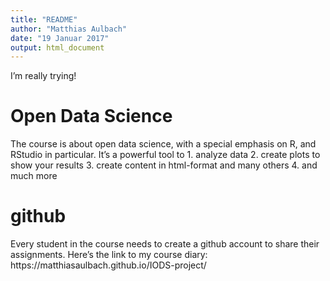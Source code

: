 ```yaml
---
title: "README"
author: "Matthias Aulbach"
date: "19 Januar 2017"
output: html_document
---
```


I'm really trying!

# Open Data Science
The course is about open data science, with a special emphasis on R, and RStudio in particular. It's a powerful tool to 
1. analyze data
2. create plots to show your results
3. create content in html-format and many others
4. and much more

# github
Every student in the course needs to create a github account to share their assignments.
Here's the link to my course diary: https://matthiasaulbach.github.io/IODS-project/